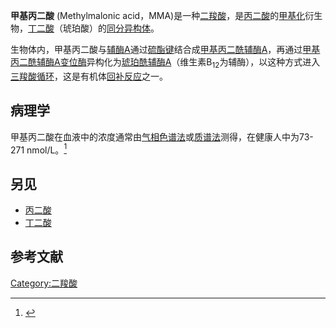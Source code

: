 {{chembox
| verifiedrevid = 440476652
|ImageFile=Methylmalonic acid.svg
|ImageSize=
|IUPACName=甲基丙二酸
|OtherNames=2-甲基丙二酸
|Section1= {{Chembox Identifiers
|  CASNo_Ref = {{cascite|correct|CAS}}
| CASNo=516-05-2
|  PubChem=487
|  SMILES=CC(C(=O)O)C(=O)O
|  ChEBI = 30860
|  ChEBI_Ref = {{ebicite|changed|EBI}}
|  MeSHName=Methylmalonic+acid
  }}
|Section2= {{Chembox Properties
|C=4|H=6|O=4
|  MolarMass=118.088 g/mol
|  Appearance=
|  Density=
|  MeltingPt=
|  BoilingPt=
|  Solubility=
| pKa = pK<sub>a1</sub> = 3,07<ref name="pKa">[http://zirchrom.com/organic.htm Dissociation Constants Of Organic Acids and Bases (600 compounds)]</ref><br />pK<sub>a2</sub> = 5,76<ref name="pKa"/>
  }}
|Section3= {{Chembox Hazards
|  MainHazards=
|  FlashPt=
|  Autoignition=
  }}
}}
'''甲基丙二酸''' (Methylmalonic acid，MMA)是一种[[二羧酸|二羧酸]]，是[[丙二酸|丙二酸]]的[[甲基化|甲基化]]衍生物，[[丁二酸|丁二酸]]（琥珀酸）的[[同分异构体|同分异构体]]。 

生物体内，甲基丙二酸与[[辅酶A|辅酶A]]通过[[硫酯键|硫酯键]]结合成[[甲基丙二酰辅酶A|甲基丙二酰辅酶A]]，再通过[[甲基丙二酰辅酶A变位酶|甲基丙二酰辅酶A变位酶]]异构化为[[琥珀酰辅酶A|琥珀酰辅酶A]]（维生素B<sub>12</sub>为辅酶），以这种方式进入[[三羧酸循环|三羧酸循环]]，这是有机体[[回补反应|回补反应]]之一。

==病理学==

甲基丙二酸在血液中的浓度通常由[[气相色谱法|气相色谱法]]或[[质谱法|质谱法]]测得，在健康人中为73-271 nmol/L。<ref>{{Cite web |url=http://scidok.sulb.uni-saarland.de/volltexte/2007/1076/pdf/Thesis.pdf |title=存档副本 |accessdate=2013-04-07 |archive-date=2012-02-08 |archive-url=https://web.archive.org/web/20120208101902/http://scidok.sulb.uni-saarland.de/volltexte/2007/1076/pdf/Thesis.pdf |dead-url=no }}</ref>

==另见==
* [[丙二酸|丙二酸]]
* [[丁二酸|丁二酸]]

==参考文献==
{{reflist}}

[[Category:二羧酸|Category:二羧酸]]